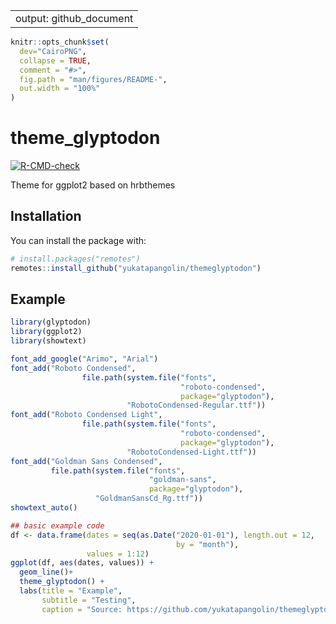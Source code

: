 
---
output: github_document
---

<!-- README.md is generated from README.Rmd. Please edit that file -->

```r
knitr::opts_chunk$set(
  dev="CairoPNG",
  collapse = TRUE,
  comment = "#>",
  fig.path = "man/figures/README-",
  out.width = "100%"
)
```

# theme_glyptodon

<!-- badges: start -->
  [![R-CMD-check](https://github.com/yukatapangolin/themeglyptodon/workflows/R-CMD-check/badge.svg)](https://github.com/yukatapangolin/themeglyptodon/actions)
<!-- badges: end -->


Theme for ggplot2 based on hrbthemes

## Installation

You can install the package with:

``` r
# install.packages("remotes")
remotes::install_github("yukatapangolin/themeglyptodon")
```

## Example

```r
library(glyptodon)
library(ggplot2)
library(showtext)

font_add_google("Arimo", "Arial")
font_add("Roboto Condensed", 
                file.path(system.file("fonts", 
                                      "roboto-condensed", 
                                      package="glyptodon"),
                          "RobotoCondensed-Regular.ttf"))
font_add("Roboto Condensed Light", 
                file.path(system.file("fonts", 
                                      "roboto-condensed", 
                                      package="glyptodon"),
                          "RobotoCondensed-Light.ttf"))
font_add("Goldman Sans Condensed",
         file.path(system.file("fonts", 
                               "goldman-sans", 
                               package="glyptodon"),
                   "GoldmanSansCd_Rg.ttf"))
showtext_auto()

## basic example code
df <- data.frame(dates = seq(as.Date("2020-01-01"), length.out = 12, 
                                     by = "month"),
                 values = 1:12)
ggplot(df, aes(dates, values)) +
  geom_line()+
  theme_glyptodon() +
  labs(title = "Example",
       subtitle = "Testing",
       caption = "Source: https://github.com/yukatapangolin/themeglyptodon")
```


